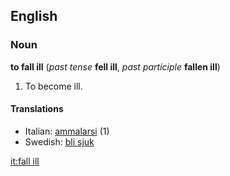 ==English==
===Noun===
'''to fall ill''' (''past tense'' '''fell ill''', ''past participle'' '''fallen ill''')

#To become ill.

====Translations====
*Italian: [[ammalarsi]] (1)
*Swedish: [[bli sjuk]]

[[it:fall ill]]